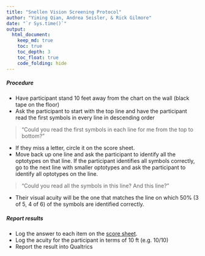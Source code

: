 ```yaml
---
title: "Snellen Vision Screening Protocol"
author: "Yiming Qian, Andrea Seisler, & Rick Gilmore"
date: "`r Sys.time()`"
output:
  html_document:
    keep_md: true
    toc: true
    toc_depth: 3
    toc_float: true
    code_folding: hide
---
```


<!-- # Vision Screening Instructions -->

<!-- #### Snellen Acuity (Child/Adult) -->

##### Procedure

- Have participant stand 10 feet away from the chart on the wall (black tape on the floor)
- Ask the participant to start with the top line and have the participant read the first symbols in every line in descending order

>"Could you read the first symbols in each line for me from the top to bottom?" 

- If they miss a letter, circle it on the score sheet.
- Move back up one line and ask the participant to identify all the optotypes on that line. If the participant identifies all symbols correctly, go to the next line with smaller optotypes and ask the participant to identify all optotypes on the line.

> "Could you read all the symbols in this line? And this line?" 

- Their visual acuity will be the one that matches the line on which 50% (3 of 5, 4 of 6) of the symbols are identified correctly.

##### Report results

- Log the answer to each item on the [score sheet](vision-screening-score-sheet.html).
- Log the acuity for the participant in terms of 10 ft (e.g. 10/10)
- Report the result into Qualtrics


